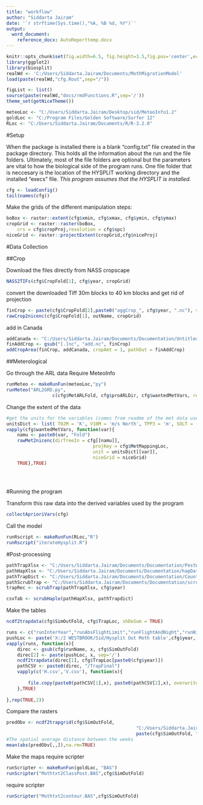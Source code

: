 ```yaml
---
title: "workflow"
author: "Siddarta Jairam"
date: '`r strftime(Sys.time(),"%A, %B %d, %Y")`'
output: 
  word_document:
    reference_docx: AutoReporttemp.docx
---
```


```r
knitr::opts_chunk$set(fig.width=6.5, fig.height=3.5,fig.pos='center',echo=TRUE,comment='>',dpi=800)
library(ggplot2)
library(biosplit)
realWd <- 'C:/Users/Siddarta.Jairam/Documents/MothMigrationModel'
load(paste(realWd,"cfg.Rout",sep="/"))

figList <- list()
source(paste(realWd,"docs/rmdFunctions.R",sep='/'))
theme_set(getNiceTheme())

meteoLoc <- "C:/Users/Siddarta.Jairam/Desktop/sid/MeteoInfo1.2"
goldLoc <- "C:/Program Files/Golden Software/Surfer 12"
RLoc <- "C:/Users/Siddarta.Jairam/Documents/R/R-3.2.0"
```

#Setup

When the package is installed there is a blank "config.txt" file created in the package directory. This holds all the information about the run and the file folders. Ultimately, most of the file folders are optional but the parameters are vital to how the biological side of the program runs. One file folder that is neccesary is the location of the HYSPLIT working directory and the installed "execs" file. *This program assumes that the HYSPLIT is installed.*

```r
cfg <- loadConfig()
tail(names(cfg))
```

Make the grids of the different manipulation steps:

```r
boBox <- raster::extent(cfg$xmin, cfg$xmax, cfg$ymin, cfg$ymax)
cropGrid <- raster::raster(boBox,
	crs = cfg$cropProj,resolution = cfg$spc)
niceGrid <- raster::projectExtent(cropGrid,cfg$niceProj)
```


#Data Collection

##Crop

Download the files directly from NASS cropscape

```r
NASS2TIFs(cfg$CropFold[1], cfg$year, cropGrid)
```

convert the downloaded Tiff 30m blocks to 40 km blocks and get rid of projection
```r
finCrop <- paste(cfg$CropFold[2],paste0("aggCrop_", cfg$year, ".nc"), sep='/')
rawCrop2nicenc(cfg$CropFold[1], outName, cropGrid)
```

add in Canada

```r
addCanada <- "C:/Users/Siddarta.Jairam/Documents/Documentation/Untitled Polygon.kml"
finAddCrop <- gsub("[.]nc", "add.nc", finCrop)
addCropArea(finCrop, addCanada, cropAmt = 1, pathOut = finAddCrop)

```
##Meterological

Go through the ARL data 
Require MeteoInfo

```r
runMeteo <- makeRunFun(meteoLoc,"py")
runMeteo("ARL2GRD.py",
				 c(cfg$MetARLFold, cfg$proARLDir, cfg$wantedMetVars, recursive = TRUE), TRUE)
```

Change the extent of the data

```r

#get the units for the variables (comes from readme of the met data used
unitsDict <- list( T02M = 'K', V10M = 'm/s North', TPP3 = 'm', SOLT = 'K')
vapply(cfg$wantedMetVars, function(var){
	namu <- paste0(var, "Fold")
	rawMet2nicenc(dirTreeIn = cfg[[namu]],
								projKey = cfg$MetMappingLoc,
								unit = unitsDict[[var]],
								niceGrid = niceGrid)
	TRUE},TRUE)
							
							
												
```


#Running the program

Transform this raw data into the derived variables used by the program
```r
collectAprioriVars(cfg)
```

Call the model
```r
runRscript <- makeRunFun(RLoc,"R")
runRscript("iterateHysplit.R")
```

#Post-processing

```r
pathTrapXlsx <- "C:/Users/Siddarta.Jairam/Documents/Documentation/PestWatchDump.xlsx"
pathHapXlsx <- "C:/Users/Siddarta.Jairam/Documents/Documentation/hapDat.xlsx"
pathTrapDict <- "C:/Users/Siddarta.Jairam/Documents/Documentation/County2TrapLoc.csv"
pathScrubTrap <- "C:/Users/Siddarta.Jairam/Documents/Documentation/scrubTrap.csv"
trapRec <- scrubTrap(pathTrapXlsx, cfg$year)

csvTab <- scrubHaplo(pathHapXlsx, pathTrapdict)

```

Make the tables
```r
ncdf2trapdata(cfg$SimOutFold, cfg$TrapLoc, shDoSum = TRUE)

runs <- c("runInterYear","runAbsFlightLimit","runFlightAndNight","runNightDurDel")
pushLoc <- paste('X:/2 WESTBROOK/Sid/Hysplit Out Moth table',cfg$year, sep='/')
vapply(runs, function(x){
	direc <- gsub(cfg$runName, x, cfg$SimOutFold)
	direc[2] <- paste(pushLoc, x, sep='/')
	ncdf2trapdata(direc[1], cfg$TrapLoc[paste0(cfg$year)])
	pathCSV <- paste0(direc, "/TrapFinal")
	vapply(c('H.csv','V.csv'), function(x){
		
		file.copy(paste0(pathCSV[1],x), paste0(pathCSV[2],x), overwrite = TRUE)
	},TRUE)
		
},rep(TRUE,2))

```

Compare the rasters

```r

predObv <- ncdf2trapgrid(cfg$SimOutFold,
												"C:/Users/Siddarta.Jairam/Documents/Documentation/Result Files/firstOccTrap.grd",
												paste(cfg$SimOutFold, "Sim-TrapFirstOcc.nc",sep='/'))
#The spatial average distance between the weeks
mean(abs(predObv[,,]),na.rm=TRUE)

```


Make the maps
require scripter
```r

runScripter <- makeRunFun(goldLoc, "BAS")
runScripter("Mothtxt2ClassPost.BAS",cfg$SimOutFold)
```

require scripter
```r
runScripter("Mothtxt2contour.BAS",cfg$SimOutFold)
```


